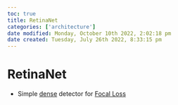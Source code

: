 ```yaml
---
toc: true
title: RetinaNet
categories: ['architecture']
date modified: Monday, October 10th 2022, 2:02:18 pm
date created: Tuesday, July 26th 2022, 8:33:15 pm
---
```


# RetinaNet
- Simple [dense](Dense.qmd) detector for [Focal Loss](Focal%20Loss.qmd)



